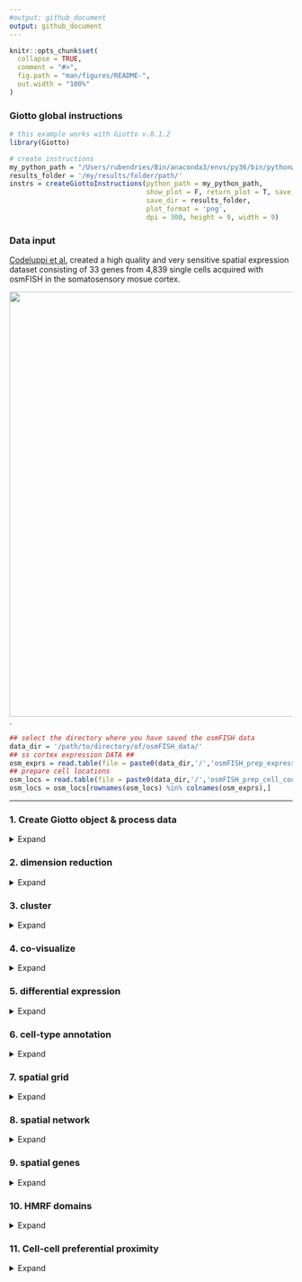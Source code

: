 ```yaml
---
#output: github_document
output: github_document
---
```


<!-- mouse_cortex_1_simple.md is generated from mouse_cortex_1_simple.Rmd Please edit that file -->


```r
knitr::opts_chunk$set(
  collapse = TRUE,
  comment = "#>",
  fig.path = "man/figures/README-",
  out.width = "100%"
)
```

### Giotto global instructions
```r
# this example works with Giotto v.0.1.2
library(Giotto)

# create instructions
my_python_path = "/Users/rubendries/Bin/anaconda3/envs/py36/bin/pythonw"
results_folder = '/my/results/folder/path/'
instrs = createGiottoInstructions(python_path = my_python_path,
                                  show_plot = F, return_plot = T, save_plot = T,
                                  save_dir = results_folder,
                                  plot_format = 'png',
                                  dpi = 300, height = 9, width = 9)
```

### Data input

[Codeluppi et al.](https://www.nature.com/articles/s41592-018-0175-z) created a high quality and very sensitive spatial expression dataset consisting of 33 genes from 4,839 single cells acquired with osmFISH in the somatosensory mosue cortex.
  
![](./osmFISH_data.png){width=20cm} .

```r
## select the directory where you have saved the osmFISH data
data_dir = '/path/to/directory/of/osmFISH_data/'
## ss cortex expression DATA ##
osm_exprs = read.table(file = paste0(data_dir,'/','osmFISH_prep_expression.txt'))
## prepare cell locations
osm_locs = read.table(file = paste0(data_dir,'/','osmFISH_prep_cell_coordinates.txt'))
osm_locs = osm_locs[rownames(osm_locs) %in% colnames(osm_exprs),]
```

***



### 1. Create Giotto object & process data
<details>
  <summary>Expand</summary>
  \ 
 
```r
## create
osm_test <- createGiottoObject(raw_exprs = osm_exprs, spatial_locs = osm_locs, instructions = instrs)
showGiottoInstructions(osm_test)

## add field annotation
metadata = fread(file = paste0(data_dir,'/','osmFISH_prep_cell_metadata.txt'))
osm_test = addCellMetadata(osm_test, new_metadata = metadata,
                           by_column = T, column_cell_ID = 'CellID')
## filter
osm_test <- filterGiotto(gobject = osm_test,
                         expression_threshold = 1,
                         gene_det_in_min_cells = 10,
                         min_det_genes_per_cell = 10,
                         expression_values = c('raw'),
                         verbose = T)

## normalize
# 1. standard z-score way
osm_test <- normalizeGiotto(gobject = osm_test)

# 2. osmFISH way
raw_expr_matrix = osm_test@raw_exprs
norm_genes = (raw_expr_matrix/rowSums(raw_expr_matrix)) * nrow(raw_expr_matrix)
norm_genes_cells = t((t(norm_genes)/colSums(norm_genes)) * ncol(raw_expr_matrix))
osm_test@custom_expr = norm_genes_cells

## add gene & cell statistics
osm_test <- addStatistics(gobject = osm_test)

# save according to giotto instructions
# - create subfolder
# - provide your own plot name
spatPlot2D(gobject = osm_test, cell_color = 'ClusterName',
           save_param = list(save_folder = '2_Gobject', save_name = 'original_clusters', units = 'in'))

spatPlot2D(gobject = osm_test, cell_color = 'Region',
           save_param = list(save_folder = '2_Gobject', save_name = 'original_regions', units = 'in'))

```
  
osmFISH cell types from paper:
![](./figures/1_original_clusters.png){width=16cm} 

osmFISH regions from paper:
![](./figures/1_original_regions.png){width=16cm} 

</details>

### 2. dimension reduction

<details>
  <summary>Expand</summary>
  \ 
 
```r
## highly variable genes (HVG)
# only 33 genes so use all genes

## run PCA on expression values (default)
osm_test <- runPCA(gobject = osm_test, expression_values = 'custom', scale_unit = F)
signPCA(gobject = osm_test, expression_values = 'custom')
plotPCA_2D(osm_test, save_param = list(save_folder = '3_DimRed', save_name = 'PCA_reduction', units = 'in'))

## run UMAP and tSNE on PCA space (default)
osm_test <- runUMAP(osm_test, dimensions_to_use = 1:31, expression_values = 'custom', n_threads = 2)
plotUMAP_2D(gobject = osm_test,  save_param = list(save_folder = '3_DimRed', save_name = 'UMAP_reduction', units = 'in'))

osm_test <- runtSNE(osm_test, dimensions_to_use = 1:31, perplexity = 70, check_duplicates = F)
plotTSNE_2D(gobject = osm_test,  save_param = list(save_folder = '3_DimRed', save_name = 'tSNE_reduction', units = 'in'))
```

![](./figures/2_PCA_screeplot.png){width=16cm} 

![](./figures/2_PCA_reduction.png){width=16cm} 
![](./figures/2_UMAP_reduction.png){width=16cm} 

![](./figures/2_tSNE_reduction.png){width=16cm} 


***

</details>

### 3. cluster

<details>
  <summary>Expand</summary>
  \ 
  
```r

## hierarchical clustering
osm_test = doHclust(gobject = osm_test, expression_values = 'custom', k = 34)
plotUMAP_2D(gobject = osm_test, cell_color = 'hclust', point_size = 2.5,
         show_NN_network = F, edge_alpha = 0.05,
         save_param = list(save_folder = '4_Cluster', save_name = 'UMAP_hclust', units = 'in'))

## kmeans clustering
osm_test = doKmeans(gobject = osm_test, expression_values = 'custom', centers = 32, nstart = 500)
plotUMAP_2D(gobject = osm_test, cell_color = 'kmeans',
         point_size = 2.5, show_NN_network = F, edge_alpha = 0.05, 
         save_param =  list(save_folder = '4_Cluster', save_name = 'UMAP_kmeans', units = 'in'))

## Leiden clustering
# sNN network (default)
osm_test <- createNearestNetwork(gobject = osm_test, dimensions_to_use = 1:31, k = 15)
osm_test <- doLeidenCluster(gobject = osm_test, resolution = 0.05, n_iterations = 100)
plotUMAP_2D(gobject = osm_test, cell_color = 'leiden_clus', point_size = 2.5,
         show_NN_network = F, edge_alpha = 0.05,
         save_param = list(save_folder = '4_Cluster', save_name = 'UMAP_leiden', units = 'in'))

# merge small groups based on similarity
leiden_similarities = getClusterSimilarity(osm_test,
                                           expression_values = 'custom',
                                           cluster_column = 'leiden_clus')
osm_test = mergeClusters(osm_test, expression_values = 'custom',
                         cluster_column = 'leiden_clus',
                         new_cluster_name = 'leiden_clus_m',
                         max_group_size = 30, force_min_group_size = 20)
plotUMAP_2D(gobject = osm_test, cell_color = 'leiden_clus_m', point_size = 2.5,
         show_NN_network = F, edge_alpha = 0.05,
         save_param = list(save_folder = '4_Cluster', save_name = 'UMAP_leiden_merged', units = 'in'))

## show cluster relationships
showClusterHeatmap(gobject = osm_test, expression_values = 'custom', cluster_column = 'leiden_clus_m',
                   save_param = list(save_name = 'heatmap', save_folder = '4_Cluster', units = 'cm'),
                   row_names_gp = grid::gpar(fontsize = 6), column_names_gp = grid::gpar(fontsize = 6))

showClusterDendrogram(osm_test, cluster_column = 'leiden_clus_m', h = 1, rotate = T,
                      save_param = list(save_name = 'dendro', save_folder = '4_Cluster', units = 'cm'))
```


![](./figures/3_UMAP_hclust.png){width=16cm} 

![](./figures/3_UMAP_kmeans.png){width=16cm} 

![](./figures/3_UMAP_leiden.png){width=16cm} 
![](./figures/3_UMAP_leiden_merged.png){width=16cm} 
![](./figures/3_leiden_merged_heatmap.png){width=16cm} 
![](./figures/3_leiden_merged_dendrogram.png){width=16cm} 
***

</details>


### 4. co-visualize ####
<details>
  <summary>Expand</summary>
  \ 
  
```r
# co-visualization
spatDimPlot2D(gobject = osm_test, cell_color = 'leiden_clus_m',
              save_param = list(save_name = 'covis_leiden_m', save_folder = '5_Covisuals'))

# select group m_8 only
spatDimPlot2D(gobject = osm_test, cell_color = 'leiden_clus_m', 
              dim_point_size = 2, spatial_point_size = 2, select_cell_groups = 'm_8',
              save_param = list(save_name = 'covis_leiden_merged_selected', save_folder = '5_Covisuals'))
```

Co-visualzation:
![](./figures/4_covis_leiden_merged.png){width=16cm} 
Selection:
![](./figures/4_covis_leiden_merged_selected.png){width=16cm} 
***

</details>


### 5. differential expression ####

<details>
  <summary>Expand</summary>
  \
  
```r
## split dendrogram nodes ##
## can be used to find DEGs at each split of a tree
dendsplits = getDendrogramSplits(gobject = osm_test,
                                 expression_values = 'custom',
                                 cluster_column = 'leiden_clus_m')
split_3_markers = findGiniMarkers(gobject = osm_test, expression_values = 'custom', cluster_column = 'leiden_clus_m',
                                  group_1 = unlist(dendsplits[3]$tree_1), group_2 = unlist(dendsplits[3]$tree_2))

## Individual populations ##
markers = findMarkers_one_vs_all(gobject = osm_test,
                                 method = 'scran',
                                 expression_values = 'custom',
                                 cluster_column = 'leiden_clus_m',
                                 min_genes = 2, rank_score = 2)
## violinplot
topgenes = markers[, head(.SD, 1), by = 'cluster_ID']$gene_ID
violinPlot(osm_test, genes = unique(topgenes), cluster_column = 'leiden_clus_m', expression_values = 'custom',
           strip_text = 5, strip_position = 'right',
           save_param = c(save_name = 'violinplot', save_folder = '6_DEG'))

## cluster heatmap
ranked_genes = c('Bmp4', 'Itpr2', 'Tmem2', 'Ctps', 'Plp1',
                 'Sox10','Foxj1', 'Aldoc', 'Gfap', 'Acta2',
                 'Mrc1', 'Vtn', 'Crhbp', 'Slc32a1', 'Gad2',
                 'Syt6', 'Serpinf1', 'Cpne5', 'Lamp5', 'Hexb',
                 'Kcnip2', 'Tbr1', 'Ttr', 'Apln', 'Anln',
                 'Crh', 'Vip', 'Cnr1', 'Pthlh', 'Rorb',
                 'Flt1', 'Mfge8', 'Pdgfra')

plotMetaDataHeatmap(osm_test, expression_values = 'custom',
                    metadata_cols = c('leiden_clus_m'), custom_gene_order = ranked_genes,
                    save_param = c(save_name = 'metaheatmap', save_folder = '6_DEG'))

```

violinplot:
![](./figures/5_violinplot_leiden_merged.png){width=16cm} 

Heatmap clusters:
![](./figures/5_cluster_heatmap_leiden_merged.png){width=16cm} 

***

</details>


### 6. cell-type annotation

<details>
  <summary>Expand</summary>
  \
  
```r

## create vector with names
clusters_SS_cortex = c('OOP', 'OL1', 'OL2', 'OL3', 'OL4',
                       'Ependymal', 'unknown', 'Astro_Gfap', 'vSMC', 'Pericytes',
                       'IN1', 'IN2', 'Pyr1', 'Astro', 'IN3',
                       'IN4', 'Pyr2', 'Miglia1', 'IN5', 'Pyr3',
                       'Choroid', 'Vend1', 'OL5', 'IN6', 'IN7',
                       'IN8', 'IN9', 'Pyr4', 'Pyr5', 'Pyr6',
                       'Vend2', 'Astro_Mfge8', 'OPC')
names(clusters_SS_cortex) = c('m_1', '18', 'm_2', 'm_5', 'm_8',
                              'm_10', 'm_21', '9', 'm_17', 'm_19',
                              'm_11', 'm_14', 'm_6', '30', 'm_3',
                              'm_16', 'm_7', 'm_12', '11', '13',
                              'm_15', 'm_18', '27', 'm_20', '20',
                              '17', '31', '33', '22', 'm_4',
                              'm_13', '8', 'm_9')
osm_test = annotateGiotto(gobject = osm_test, annotation_vector = clusters_SS_cortex,
                          cluster_column = 'leiden_clus_m', name = 'leiden_clus_m_types')
spatDimPlot2D(gobject = osm_test, cell_color = 'leiden_clus_m_types',dim_point_size = 2, spatial_point_size = 2,
              save_param = c(save_name = 'annotation_leiden_merged_first', save_folder = '7_annotation'))
```

![](./figures/6_annotation_leiden_merged_first.png){width=16cm} 

```r
## compare clusters with osmFISH paper
clusters_det_SS_cortex = c('Olig_COP', 'Olig_NF', 'Olig_MF', 'Olig_mat', 'Olig_mat',
                           'Ependymal', 'unknown', 'Astro_Gfap', 'vSMC', 'Pericytes',
                           'Inh_Crhbp', 'Inh_IC', 'Pyr_L6', 'Periv_Macro', 'Pyr_Cpne5',
                           'unknown', 'Pyr_L2/3', 'Microglia', 'Hippocampus', 'Pyr_L5',
                           'Choroid', 'vEnd', 'unknown', 'Inh_Anln', 'Inh_Crh',
                           'Inh_Vip', 'Inh_Pthlh', 'Pyr_Apln', 'Pyr_Kcnip2', 'Pyr_L4',
                           'vEnd', 'Astro_Mfge8', 'Olig_precursor')
names(clusters_det_SS_cortex) = c('m_1', '18', 'm_2', 'm_5', 'm_8',
                                  'm_10', 'm_21', '9', 'm_17', 'm_19',
                                  'm_11', 'm_14', 'm_6', '30', 'm_3',
                                  'm_16', 'm_7', 'm_12', '11', '13',
                                  'm_15', 'm_18', '27', 'm_20', '20',
                                  '17', '31', '33', '22', 'm_4',
                                  'm_13', '8', 'm_9')
osm_test = annotateGiotto(gobject = osm_test, annotation_vector = clusters_det_SS_cortex,
                          cluster_column = 'leiden_clus_m', name = 'det_cell_types')
spatDimPlot2D(gobject = osm_test, cell_color = 'det_cell_types',dim_point_size = 2, spatial_point_size = 2,
             save_param = c(save_name = 'annotation_leiden_merged_detailed', save_folder = '7_annotation'))

```

![](./figures/6_annotation_leiden_merged_detailed.png){width=16cm} 

```r
## coarse cell types
clusters_coarse_SS_cortex = c('Olig', 'Olig', 'Olig', 'Olig', 'Olig',
                              'Ependymal', 'unknown', 'Astro', 'vSMC', 'Pericytes',
                              'Inh', 'Inh', 'Pyr', 'Periv_Macro', 'Pyr',
                              'unknown', 'Pyr', 'Microglia', 'Hippocampus', 'Pyr',
                              'Choroid', 'vEnd', 'unknown', 'Inh', 'Inh',
                              'Inh', 'Inh', 'Pyr', 'Pyr', 'Pyr',
                              'vEnd', 'Astro', 'Olig')
names(clusters_coarse_SS_cortex) = c('Olig_COP', 'Olig_NF', 'Olig_MF', 'Olig_mat', 'Olig_mat',
                                     'Ependymal', 'unknown', 'Astro_Gfap', 'vSMC', 'Pericytes',
                                     'Inh_Crhbp', 'Inh_IC', 'Pyr_L6', 'Periv_Macro', 'Pyr_Cpne5',
                                     'unknown', 'Pyr_L2/3', 'Microglia', 'Hippocampus', 'Pyr_L5',
                                     'Choroid', 'vEnd', 'unknown', 'Inh_Anln', 'Inh_Crh',
                                     'Inh_Vip', 'Inh_Pthlh', 'Pyr_Apln', 'Pyr_Kcnip2', 'Pyr_L4',
                                     'vEnd', 'Astro_Mfge8', 'Olig_precursor')
osm_test = annotateGiotto(gobject = osm_test, annotation_vector = clusters_coarse_SS_cortex,
                          cluster_column = 'det_cell_types', name = 'coarse_cell_types')
spatDimPlot2D(gobject = osm_test, cell_color = 'coarse_cell_types',dim_point_size = 2, spatial_point_size = 2,
              save_param = c(save_name = 'annotation_leiden_merged_coarse', save_folder = '7_annotation'))

```

![](./figures/6_annotation_leiden_merged_coarse.png){width=16cm} 

  
***

</details>


### 7. spatial grid ####

<details>
  <summary>Expand</summary>
  \
  
```r
## spatial grid
osm_test <- createSpatialGrid(gobject = osm_test,
                               sdimx_stepsize = 2000,
                               sdimy_stepsize = 2000,
                               minimum_padding = 0)
spatPlot2D(osm_test, cell_color = 'det_cell_types', show_grid = T,
           grid_color = 'lightblue', spatial_grid_name = 'spatial_grid',
           save_param = c(save_name = 'grid_det_cell_types', save_folder = '8_grid'))
```

![](./figures/7_grid_det_cell_types.png){width=16cm} 


```r
#### spatial patterns ####
pattern_osm = detectSpatialPatterns(gobject = osm_test, 
                                   expression_values = 'custom',
                                   spatial_grid_name = 'spatial_grid',
                                   min_cells_per_grid = 5, 
                                   scale_unit = T, 
                                   PC_zscore = 1, 
                                   show_plot = T)

showPattern2D(osm_test, pattern_osm, dimension = 1, point_size = 4,
              save_param = c(save_name = 'pattern1_pca', save_folder = '8_grid'))

showPatternGenes(osm_test, pattern_osm, dimension = 1, save_plot = T,
                 save_param = c(save_name = 'pattern1_genes', save_folder = '8_grid', base_height = 3, base_width = 3, dpi = 100))

```

pattern 1:
![](./figures/7_pattern1_pca.png){width=16cm} 

![](./figures/7_pattern1_pca_genes.png){width=16cm} 

***  

</details>



### 8. spatial network ####

<details>
  <summary>Expand</summary>
  \
  
```r
osm_test <- createSpatialNetwork(gobject = osm_test, k = 5)
spatPlot2D(gobject = osm_test, show_network = T,
        network_color = 'blue', spatial_network_name = 'spatial_network',
        point_size = 1, cell_color = 'det_cell_types',
        save_param = c(save_name = 'spatial_network_k10', save_folder = '9_spatial_network'))
```

![](./figures/8_spatial_network_k5.png){width=16cm} 

***  

</details>



### 9. spatial genes ####

<details>
  <summary>Expand</summary>
  \
  
```r
kmtest = binGetSpatialGenes(osm_test, bin_method = 'kmeans',
                            do_fisher_test = T, community_expectation = 5,
                            spatial_network_name = 'spatial_network', verbose = T)

ranktest = binGetSpatialGenes(osm_test, bin_method = 'rank',
                              do_fisher_test = T, community_expectation = 5,
                              spatial_network_name = 'spatial_network', verbose = T)

spatial_genes = calculate_spatial_genes_python(gobject = osm_test,
                                               expression_values = 'scaled',
                                               python_path = my_python_path,
                                               rbp_p=0.99, examine_top=0.1)

spatDimGenePlot2D(osm_test, expression_values = 'normalized',
                  genes = c('Rorb', 'Syt6', 'Gfap', 'Kcnip2'),
                  plot_alignment = 'vertical', cow_n_col = 4,
                  genes_high_color = 'red', genes_mid_color = 'white', genes_low_color = 'darkblue', midpoint = 4,
                  save_param = c(save_name = 'spatial_genes_norm', save_folder = '10_spatial_genes', base_width = 16))

spatDimGenePlot2D(osm_test, expression_values = 'scaled',
                  genes = c('Rorb', 'Syt6', 'Gfap', 'Kcnip2'),
                  plot_alignment = 'vertical', cow_n_col = 4,
                  genes_high_color = 'red', genes_mid_color = 'white', genes_low_color = 'darkblue', midpoint = 0,
                  save_param = c(save_name = 'spatial_genes_scaled', save_folder = '10_spatial_genes', base_width = 16))

```

Spatial genes:  
![](./figures/9_spatial_network_k5_genes.png){width=16cm} 


***

</details>


### 10. HMRF domains ####

<details>
  <summary>Expand</summary>
  \

```r
my_spatial_genes = spatial_genes[1:20]$genes

# do HMRF with different betas
HMRF_spatial_genes = doHMRF(gobject = osm_test, expression_values = 'normalized',
                            spatial_genes = my_spatial_genes,
                            k = 10,
                            betas = c(0, 0.5, 10), 
                            output_folder = paste0(hmrf_folder, '/', 'Spatial_genes/SG_top10_k10_scaled'),
                            python_path = my_python_path,
                            zscore="rowcol", tolerance=1e-5)

## view results of HMRF
viewHMRFresults(gobject = osm_test,
                  HMRFoutput = HMRF_spatial_genes,
                  k = 10, betas_to_view = seq(0, 5, by = 0.5),
                  point_size = 2)

## add HMRF result of interest to giotto object
osm_test = addHMRF(gobject = osm_test,
                  HMRFoutput = HMRF_spatial_genes,
                  k = 10, betas_to_add = c(0, 0.5),
                  hmrf_name = 'HMRF')

## visualize
# b = 0, no information from cell neighbors
spatPlot2D(gobject = osm_test, cell_color = 'HMRF_k10_b.0', point_size = 3,
           save_param = c(save_name = 'HMRF_k10_b.0', save_folder = '11_HMRF'))

# b = 0.5
spatPlot2D(gobject = osm_test, cell_color = 'HMRF_k10_b.0.5', point_size = 3,
           save_param = c(save_name = 'HMRF_k10_b.0.5', save_folder = '11_HMRF'))
```

Without information from neighboring cells, b = 0:  
![](./figures/10_final_hmrf_b0.png){width=16cm} 


b = 0.5:  
![](./figures/10_final_hmrf_b0.5.png){width=16cm} 

***

</details>



### 11. Cell-cell preferential proximity 

<details>
  <summary>Expand</summary>
  \

![cell-cell](./cell_cell_neighbors.png){width=12cm}  

```r
## calculate frequently seen proximities
cell_proximities = cellProximityEnrichment(gobject = osm_test,
                                           cluster_column = 'det_cell_types',
                                           spatial_network_name = 'spatial_network',
                                           number_of_simulations = 400)
## barplot
cellProximityBarplot(gobject = osm_test, CPscore = cell_proximities, min_orig_ints = 25, min_sim_ints = 25, 
                     save_param = c(save_name = 'barplot_cell_cell_enrichment', save_folder = '12_cell_proxim'))
```
barplot:  
![](./figures/11_barplot_cell_cell_enrichment.png){width=16cm} 

```r
## heatmap
cellProximityHeatmap(gobject = osm_test, CPscore = cell_proximities, order_cell_types = T, scale = T,
                     color_breaks = c(-1.5, 0, 1.5), color_names = c('blue', 'white', 'red'),
                     save_param = c(save_name = 'heatmap_cell_cell_enrichment', save_folder = '12_cell_proxim', unit = 'in'))
```
heatmap:  
![](./figures/11_heatmap_cell_cell_enrichment.png){width=16cm} 


```r
## network
cellProximityNetwork(gobject = osm_test, CPscore = cell_proximities, remove_self_edges = T, only_show_enrichment_edges = T,
                     save_param = c(save_name = 'network_cell_cell_enrichment', save_folder = '12_cell_proxim'))
```
networks:  
![](./figures/11_network_cell_cell_enrichment.png){width=16cm} 


```r
## visualization
spec_interaction = "Astro_Gfap--Olig_mat"
cellProximitySpatPlot2D(gobject = osm_test,
                        interaction_name = spec_interaction,
                        cluster_column = 'det_cell_types',
                        cell_color = 'det_cell_types', coord_fix_ratio = 0.5,
                        point_size_select = 4, point_size_other = 2,
                        save_param = c(save_name = 'cell_cell_enrichment_selected', save_folder = '12_cell_proxim'))
```

![](./figures/11_cell_cell_enrichment_selected.png){width=16cm} 


***

</details>



